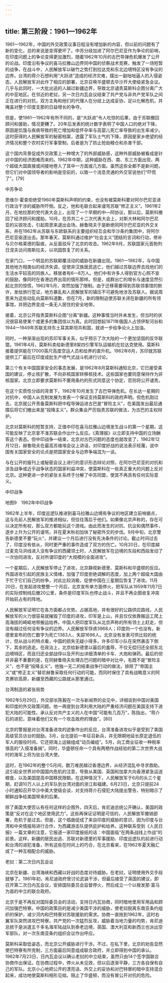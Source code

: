 ```yaml
---
---
---
```

title: 第三阶段：1961—1962年
---



1961—1962年，中国的外交政策议事日程没有增加新的内容，但以前的问题有了新的变化，总的来说是变得更坏了。中苏分歧加进了阿尔巴尼亚作为争论的前哨，在印度问题上的争论变得更加激烈，随着1962年10月的古巴导弹危机爆发了公开的论战。印度沿有争议的喜马拉雅山边界同中国的侦察战术竞赛，触发了一场短暂的战争，在战斗中，人民解放军以破竹之势打到拉达克和东北边境特区没有争议的边界。台湾的蒋介石想利用“大跃进”造成的经济灾难，摆出一副咄咄逼人的入侵姿态，人民解放军对此作了相应的部署，北京召唤华盛顿去华沙开大使级紧急会议。几乎与此同时，一大批出逃的人越过新疆边界，导致北京谴责莫斯科企图分离广大的中亚地区。在邻近的老挝，另一次日内瓦会议结束了共产党与非共产党军队之间正在进行的对抗，双方主角和他们的代理人在分歧上达成妥协，足以化解危机，并掩盖对整个印度支那的日益增长的争夺。

但是，使1961—1962年有所不同的，是“大跃进”令人吃惊的后果，由于苏联撤回顾问和援助，情况更糟了。20年后发表的统计数字表明了中国人口的绝对下降，原因是饥饿与疾病导致的死亡增加和低怀孕率与高婴儿死亡率导致的出生率减少。这时获得的人民解放军的秘密档案，透露了军队士气的下降，原因是家乡绝望的经济情况和整个农村实行军事管制，后者是为了防止抢劫粮仓和杀害干部。

这个国内背景促成外交政策上一种增大了的外部威胁感，这种外部威胁被看成是针对中国的经济困难而来的。1962年中期，这种威胁在西、南、东三方面出现，两个超级大国直接或间接地卷入了其中一方面或几方面。虽然这些全都不是新问题，但它们对中国领导者的影响是空前的，以致一个消息灵通的外交官说他们“吓慌了”。[79]





中苏争论

恩维尔·霍查拒绝受1960年莫斯科声明的约束，也没有被莫斯科要对阿尔巴尼亚进行政治干涉的威胁所吓倒。反之，他和毛联合起来谩骂苏联“修正主义”。1961年2月，在地拉那的党代表大会上，出现了一个早期的中—阿协议，那以后，莫斯科撤回了经济顾问和援助。10月，在苏共二十二次代表大会上，对斯大林和阿尔巴尼亚的尖锐攻击，引起周恩来退出会场。赫鲁晓夫于是断绝同阿尔巴尼亚的外交关系，并在1962年从苏联与东欧联系的主要组织经互会和华沙条约集团中，将阿尔巴尼亚驱逐出去。那年春天，莫斯科通过维护“社会主义”团结的言词和行动，修补与贝尔格莱德的裂痕，从反面驳斥了北京的攻击。1962年9月，苏联国家元首勃列日涅夫访问南斯拉夫，以巩固恢复了的关系。

在家门口，一个明显的苏联颠覆活动的威胁在新疆出现。1961—1962年，与中国其他地方相类似的经济失调，促使非汉族居民逃亡，他们越过苏联边界去找他们的生活水平较高的同族人。移居者有6—8万人。他们中有许多人得到官方心照不宣的鼓励，像同时在香港边界出现的情形那样。但是，成群出亡的增长与速度显然引起北京的惊慌，1962年5月，突然加强了限制。由于迁移需要得到苏联领事馆的默许，发给旅行签证，地方暴乱和人民解放军的镇压不可避免地涉及苏联人。据说周恩来为这些动乱向莫斯科道歉，但在7月，新的限制迫使苏联关闭在新疆的所有领事馆，并把边界变成一条无人居住的安全地带。

接着，北京公开指责莫斯科企图“分离”新疆。这种事情当时并未发生，但当时的状况很容易使某个或更多的集团信以为真。此时回想起1871年俄国人占领伊犁河谷和1944—1949年苏联支持东土耳其斯坦共和国，就进一步给争论火上加油。

同时，一种渐渐出现的苏印军事关系，似乎预示了次大陆的一个更加坚固的反华联盟。1961年4月，莫斯科卖给新德里8架四引擎军队运输机在拉达克使用。莫斯科接着提供能在17000英尺高度空运人员和给养的直升机。1962年6月，苏印就苏联提供工厂最后在印度成批生产喷气式战斗机进行讨论。

第三个有关中国国家安全的事态发展，是1962年8月莫斯科通知北京，它已接受美国的建议，停止核扩散，不向非核国家转移核技术。这些国家也要同意保持作为非核国家。北京立即要求莫斯科不要用条约的形式同意这个协定，否则将公开谴责。

在这个实质性分歧的背景下，1962年10月发生了古巴导弹危机。在长达一星期的对抗中，中国人从克制发展为发表一个保证支持莫斯科的政府声明。但危机刚过去，北京就公开责备莫斯科把中程导弹运进古巴是“冒险主义”，在美国发出最后通牒后将它们撤出来是“投降主义”。群众集会严厉指责苏联的做法，为古巴的主权辩护。

北京对莫斯科的短暂支持，正值中印在喜马拉雅山边境发生战斗的第一个星期，这可能反映了北京拿不准苏联会作出什么反应。《真理报》以立即支持中国的立场酬答这个表态。但中印战争一结束，北京对古巴问题的态度也就改变了，1962年12月12日，赫鲁晓夫在最高苏维埃会议上讲话，对印度好战的说法表示轻蔑，说中国有关国家安全的论点是把国家安全与边界争端混为一谈。

与在公开的报刊上或秘密会议上进行的意识形态辩论对照，在阿尔巴尼亚的对抗和涉及战争或近乎战争状态的国家利益冲突，使莫斯科在一些真正重大的问题上反对北京。这种更进一步的紧张关系终于分解了中苏同盟，使其不再具有任何实际意义。





中印战争



地图9　1962年中印战争

1962年上半年，印度巡逻队推进到喜马拉雅山边境有争议的地区建立前哨据点，这与先前人民解放军的推进相似，但往往落后于他们。如果像北京声称的，存在可以决定所有权，那么双方都能玩这个游戏。由此而发生的对抗、抗议和偶然事件，逐步上升为公开的谩骂，并在夏末秋初加快了秘密外交的步伐。9月中旬，北京警告新德里不要“玩火”，并建议一个月后进行没有先决条件的讨论。截止时间过去了，印度没有依从，同时更严重的事件造成了双方的伤亡。10月20日，在印度越过麦克马洪线进入没有争议的西藏领土时，人民解放军在边境的东段和西段发动了一次协同进攻，反对所谓印度的“大规模的全面进攻”。

一个星期后，人民解放军停止了进攻，北京静观新德里、莫斯科和华盛顿的反应。外国进攻引起的民族主义情绪，加强了印度拒绝调解的态度，加上两个超级大国由于忙于它们自己的纷争，对此比较消极，促使中国在三星期后恢复了进攻。11月20日，在发起进攻整整一个月后，北京宣布单方面停火，把军队从1959年11月7日的实际控制线后撤20公里，条件是印度军队也停止战斗，并且不再企图收复冲突开始前占有的阵地。

人民解放军证明它在各方面都占优势。占据高地，并有很好的公路供应路线，人民解放军的火力很容易就摧毁了印度的进攻，印军是上山，并且仅仅依靠搬运工爬上高海拔的崎岖地带搬运给养。中国人把印度军队从北京声称的所有领土上赶走，但没有越过任何没有争议的边界。人民解放军俘虏3968人；印度则一个也没有。新德里宣布的伤亡数字为死亡1383人，失踪1696人。北京没有发表可供比较的统计，但从战斗的特点看，中国的损失无疑小得多。许多印军小队在突然袭击下倒下，其余的逃走。在政治上，北京给新德里以最后的羞辱，不仅无偿归还全部东北边境特区，而且归还全部战俘以及开列出详细清单的卡车、大炮和弹药。最后的但并非最不重要的是，在同赫鲁晓夫处理古巴问题的暗中对比中，毛既不是“冒险主义”，也不是“投降主义”。他独一无二的结束战争行动的做法，排除了“帝国主义”或“修正主义”替尼赫鲁采取任何行动的可能，而同时保住了具有战略意义的阿克赛钦高原，新疆至西藏的公路就从那里通过。





台湾制造的紧张局势

1962年5月29日，外交部长陈毅在一次与新闻界的会见中，详细谈到中国对美国和印度的外交政策问题。他一再提到台湾利用大陆的严重经济问题在美国支持下进犯大陆的可能性。承认反对共产主义的人在中国“可能有几百万”，陈指出，“蒋介石的进犯，意味着他们又有一个攻击政府的理由”。[80]

北京的警报是对台湾准备进攻的迹象作出的反应，台湾准备进攻似乎是受到了美国高级官员访台的鼓励。3月，台北提前一年征召新兵，并无限期地延长原定退伍的军人的服役时间。它还把海上运输组成“动员编组”。5月，向工商业征收一种税率很高的“入侵准备捐”。同时，华盛顿任命一个具有两栖作战经验的第二次世界大战时的海军上将为驻台湾大使。

这时，在1962年的整个5月间，数万难民越过香港边界，从经济混乱中寻求救助。这引起全世界对中国国内危机的注意，导致从美国、英国和加拿大向香港紧急运送粮食，以及美国提高中国移民限额。在这种情况下，人民解放军于6月的头三个星期，赶调10万人以上的军队到台湾对面的浙江和福建。6月23日，北京只提前24小时通知召开华沙中美大使级会谈，对支持蒋介石侵犯大陆提出警告，特别暗示了朝鲜战争给美国带来的后果。

除了美国大使否认有任何这样的企图外，四天后，肯尼迪总统公开确认，美国的政策是“反对在这个地区使用武力”。这些再保证证明是可信的，人民解放军撤销部署，危机于是过去。但是，这个插曲促成了来自印度的威胁的意识，因为印度与台湾和中央情报局进行合作，为西藏游击队提供庇护和给养。这种联系受到《人民日报》一篇文章的注意，它报道一家印度报纸的话：中国面临“在两条战线上作战”的前景。这样，新疆的居民出逃、苏联对新德里的军事援助、印度巡逻队的前进行动和台湾的进犯准备，所有这些在时间上的巧合，在北京看来，在1962年夏天融汇成了一种互相配合的威胁。





老挝：第二次日内瓦会议

北京在新疆、台湾海峡和西藏以好战的态度对待威胁。在老挝，证明使用外交手段就够了。1961年初，肯尼迪政府曾讨论武装干涉，但最后接受了英国的建议，即召开第二次日内瓦会议，安排国际委员会监督停火，然后成立一个以梭发那·富马为首的中立的联合政府。

北京于是不再反对国际委员会的活动，支持日内瓦协商，同时暗地里用军用品和顾问加强巴特寮。中国的政策目的是减少美国干涉的威胁，使老挝脱离东南亚条约组织的保护，减少河内和巴特寮对苏联援助的需求。协商一直拖到1962年，这时右翼军队突然进攻巴特寮。共产党的一次猛烈反攻，威胁着当地力量的均势，肯尼迪总统于是派遣五千多名海军陆战队到泰老边境，英国、澳大利亚和新西兰也派出空军部队，对一次东南亚条约组织会议作出呼应。

莫斯科采取低姿态，而北京公开威胁进行干涉。不过，在私下里，北京的劝告显然使巴特寮有所克制，三方面最后同意组成联合政府，并立即得到中国的承认。1962年7月23日，日内瓦会议以确认老挝的中立结束，虽然只由14个签字国联合协商作出保证。在协商过程中，停火从未见效，但以后逐渐平静，三方各自保有自己的军队。北京小心地把公开的漂亮话、外交上的妥协和对巴特寮的暗中支持混合起来，成功地使莫斯科相形见绌，阻止了华盛顿，而没有冒公开对抗的危险。